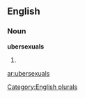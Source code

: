 
==English==

===Noun===
'''ubersexuals'''

# {{plural of|[[ubersexual]]}}

[[Category:English plurals]]

[[ar:ubersexuals]]